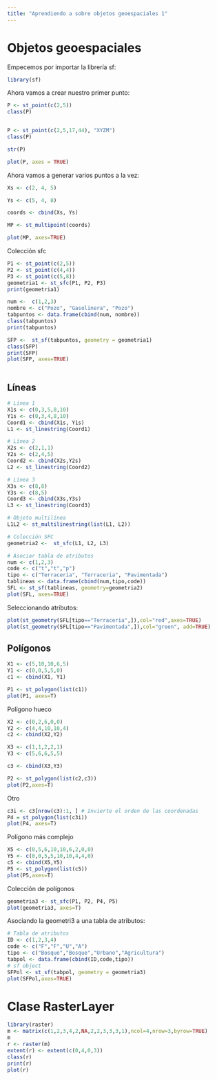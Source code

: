 ```yaml
---
title: "Aprendiendo a sobre objetos geoespaciales 1"
---
```


# Objetos geoespaciales

Empecemos por importar la librería sf:

```r
library(sf)
```

Ahora vamos a crear nuestro primer punto:

```r
P <- st_point(c(2,5))
class(P)


P <- st_point(c(2,5,17,44), "XYZM")
class(P)

str(P)

plot(P, axes = TRUE)

```

Ahora vamos a generar varios puntos a la vez:

```r
Xs <- c(2, 4, 5)

Ys <- c(5, 4, 8)

coords <- cbind(Xs, Ys)

MP <- st_multipoint(coords)

plot(MP, axes=TRUE)
```
Colección sfc

```r
P1 <- st_point(c(2,5))
P2 <- st_point(c(4,4))
P3 <- st_point(c(5,8))
geometria1 <- st_sfc(P1, P2, P3)
print(geometria1)

num <-  c(1,2,3)
nombre <- c("Pozo", "Gasolinera", "Pozo")
tabpuntos <- data.frame(cbind(num, nombre))
class(tabpuntos)
print(tabpuntos)

SFP <-  st_sf(tabpuntos, geometry = geometria1)
class(SFP)
print(SFP)
plot(SFP, axes=TRUE)
  
```

## Líneas

```r
# Línea 1
X1s <- c(0,3,5,8,10)
Y1s <- c(0,3,4,8,10)
Coord1 <- cbind(X1s, Y1s)
L1 <- st_linestring(Coord1)

# Línea 2
X2s <- c(2,1,1)
Y2s <- c(2,4,5)
Coord2 <- cbind(X2s,Y2s)
L2 <- st_linestring(Coord2)

# Línea 3
X3s <- c(8,8)
Y3s <- c(8,5)
Coord3 <- cbind(X3s,Y3s)
L3 <- st_linestring(Coord3)

# Objeto multilínea
L1L2 <- st_multilinestring(list(L1, L2))

# Colección SFC
geometria2 <-  st_sfc(L1, L2, L3)

# Asociar tabla de atributos
num <- c(1,2,3)
code <- c("t","t","p")
tipo <- c("Terraceria", "Terraceria", "Pavimentada")
tablineas <- data.frame(cbind(num,tipo,code))
SFL <- st_sf(tablineas, geometry=geometria2)
plot(SFL, axes=TRUE)

```
Seleccionando atributos:
```r
plot(st_geometry(SFL[tipo=="Terraceria",]),col="red",axes=TRUE)
plot(st_geometry(SFL[tipo=="Pavimentada",]),col="green", add=TRUE)
```
## Polígonos

```r
X1 <- c(5,10,10,6,5)
Y1 <- c(0,0,5,5,0)
c1 <- cbind(X1, Y1)

P1 <- st_polygon(list(c1))
plot(P1, axes=T)

```
Polígono hueco

```r
X2 <- c(0,2,6,0,0)
Y2 <- c(4,4,10,10,4)
c2 <- cbind(X2,Y2)

X3 <- c(1,1,2,2,1)
Y3 <- c(5,6,6,5,5)

c3 <- cbind(X3,Y3)

P2 <- st_polygon(list(c2,c3))
plot(P2,axes=T)
```

Otro

```r
c3i <- c3[nrow(c3):1, ] # Invierte el orden de las coordenadas
P4 = st_polygon(list(c3i))
plot(P4, axes=T)
```
Polígono más complejo

```r
X5 <- c(0,5,6,10,10,6,2,0,0)
Y5 <- c(0,0,5,5,10,10,4,4,0)
c5 <- cbind(X5,Y5)
P5 <- st_polygon(list(c5))
plot(P5,axes=T)
```

Colección de polígonos

```r
geometria3 <- st_sfc(P1, P2, P4, P5)
plot(geometria3, axes=T)
```

Asociando la geometri3 a una tabla de atributos:

```r
# Tabla de atributos
ID <- c(1,2,3,4)
code <- c("F","F","U","A")
tipo <- c("Bosque","Bosque","Urbano","Agricultura")
tabpol <- data.frame(cbind(ID,code,tipo))
# sf object
SFPol <- st_sf(tabpol, geometry = geometria3)
plot(SFPol,axes=TRUE)
```

# Clase RasterLayer

```r
library(raster)
m <- matrix(c(1,2,3,4,2,NA,2,2,3,3,3,1),ncol=4,nrow=3,byrow=TRUE)
m
r <- raster(m)
extent(r) <- extent(c(0,4,0,3))
class(r)
print(r)
plot(r)

```




























